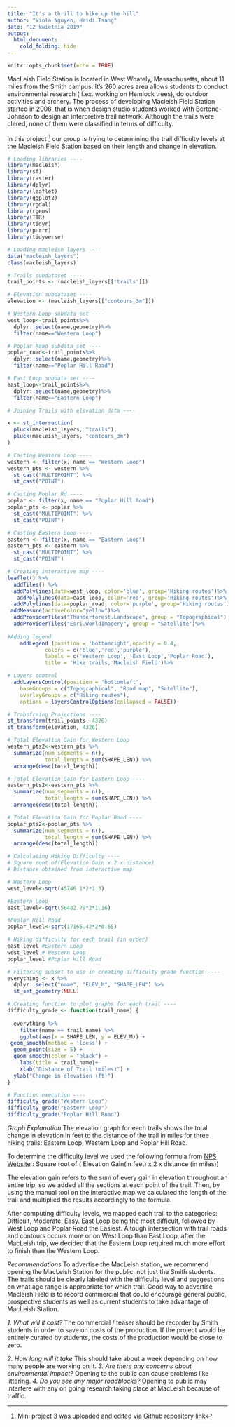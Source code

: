 ```yaml
---
title: "It's a thrill to hike up the hill"
author: "Viola Nguyen, Heidi Tsang"
date: "12 kwietnia 2019"
output: 
  html_document:
    cold_folding: hide
---
```



```r
knitr::opts_chunk$set(echo = TRUE)
```

MacLeish Field Station is located in West Whately, Massachusetts, about 11 miles from the Smith campus. It’s 260 acres area allows students to conduct  environmental research ( f.ex. working on Hemlock trees), do outdoor activities and archery. The process of developing Macleish Field Station started in 2008, that is when design studio students worked with Bertone-Johnson to design an interpretive trail network. Although the trails were clered, none of them were classified in terms of difficulty.

In this project [^1] our group is trying to determining the trail difficulty levels at the Macleish Field Station based on their length and change in elevation.


[^1]: Mini project 3 was uploaded and edited via Github repository [link](https://github.com/tsa-heidi/MP3-SDS192.git)


```r
# Loading libraries ----
library(macleish)
library(sf)
library(raster)
library(dplyr)
library(leaflet)
library(ggplot2)
library(rgdal)
library(rgeos)
library(TTR)
library(tidyr)
library(purrr)
library(tidyverse)
```


```r
# Loading macleish layers ----
data("macleish_layers")
class(macleish_layers)
```


```r
# Trails subdataset ----
trail_points <- (macleish_layers[['trails']])
```


```r
# Elevation subdataset ----
elevation <- (macleish_layers[["contours_3m"]])
```

```r
# Western Loop subdata set ----
west_loop<-trail_points%>%
  dplyr::select(name,geometry)%>%
  filter(name=="Western Loop")
```


```r
# Poplar Road subdata set ----
poplar_road<-trail_points%>%
  dplyr::select(name,geometry)%>%
  filter(name=="Poplar Hill Road")
```

```r
# East Loop subdata set ----
east_loop<-trail_points%>%
  dplyr::select(name,geometry)%>%
  filter(name=="Eastern Loop")
```

```r
# Joining Trails with elevation data ----

x <- st_intersection(
  pluck(macleish_layers, "trails"), 
  pluck(macleish_layers, "contours_3m")
)
```

```r
# Casting Western Loop ----
western <- filter(x, name == "Western Loop")
western_pts <- western %>% 
  st_cast("MULTIPOINT") %>% 
  st_cast("POINT")

```

```r
# Casting Poplar Rd ----
poplar <- filter(x, name == "Poplar Hill Road")
poplar_pts <- poplar %>% 
  st_cast("MULTIPOINT") %>% 
  st_cast("POINT")

```

```r
# Casting Eastern Loop ----
eastern <- filter(x, name == "Eastern Loop")
eastern_pts <- eastern %>% 
  st_cast("MULTIPOINT") %>% 
  st_cast("POINT")

```


```r
# Creating interactive map ----
leaflet() %>% 
  addTiles() %>%
  addPolylines(data=west_loop, color='blue', group='Hiking routes')%>%
   addPolylines(data=east_loop, color='red', group='Hiking routes')%>%
  addPolylines(data=poplar_road, color='purple', group='Hiking routes')%>%
 addMeasure(activeColor="yellow")%>%
  addProviderTiles("Thunderforest.Landscape", group = "Topographical") %>%
  addProviderTiles("Esri.WorldImagery", group = "Satellite")%>%
  
#Adding legend  
    addLegend (position = 'bottomright',opacity = 0.4, 
            colors = c('blue','red','purple'),
            labels = c('Western Loop', 'East Loop','Poplar Road'),
            title = 'Hike trails, Macleish Field')%>%

# Layers control
  addLayersControl(position = 'bottomleft',
    baseGroups = c("Topographical", "Road map", "Satellite"),
    overlayGroups = c("Hiking routes"),
    options = layersControlOptions(collapsed = FALSE))
```

```r
# Trabsfrming Projections ----
st_transform(trail_points, 4326)
st_transform(elevation, 4326)
```


```r
# Total Elevation Gain for Western Loop
western_pts2<-western_pts %>%
  summarize(num_segments = n(), 
            total_length = sum(SHAPE_LEN)) %>%
  arrange(desc(total_length))

```


```r
# Total Elevation Gain for Eastern Loop ----
eastern_pts2<-eastern_pts %>%
  summarize(num_segments = n(), 
            total_length = sum(SHAPE_LEN)) %>%
  arrange(desc(total_length))
```


```r
# Total Elevation Gain for Poplar Road ----
poplar_pts2<-poplar_pts %>%
  summarize(num_segments = n(), 
            total_length = sum(SHAPE_LEN)) %>%
  arrange(desc(total_length))
```


```r
# Calculating Hiking Difficulty ----
# Square root of(Elevation Gain x 2 x distance)
# Distance obtained from interactive map

# Western Loop
west_level<-sqrt(45746.1*2*1.3)

#Eastern Loop
east_level<-sqrt(56482.79*2*1.16)

#Poplar Hill Road
poplar_level<-sqrt(17165.42*2*0.65)

# Hiking difficulty for each trail (in order)
east_level #Eastern Loop
west_level # Western Loop
poplar_level #Poplar Hill Road

```



```r
# Filtering subset to use in creating difficulty grade function ----
everything <- x %>%
  dplyr::select("name", "ELEV_M", "SHAPE_LEN") %>%
  st_set_geometry(NULL)
```


```r
# Creating function to plot graphs for each trail ----
difficulty_grade <- function(trail_name) {
  
  everything %>%
    filter(name == trail_name) %>%
    ggplot(aes(x = SHAPE_LEN, y = ELEV_M)) + 
 geom_smooth(method = 'loess') +
  geom_point(size = 5) +
  geom_smooth(color = "black") +
    labs(title = trail_name)+
    xlab("Distance of Trail (miles)") +
  ylab("Change in elevation (ft)")
}
```

```r
# Function execution ----
difficulty_grade("Western Loop")
difficulty_grade("Eastern Loop")
difficulty_grade("Poplar Hill Road")
```

*Graph Explanation*
The elevation graph for each trails shows the total change in elevation in feet to the distance of the trail in miles for three hiking trails: Eastern Loop, Western Loop and Poplar Hill Road.

To determine the difficulty level we used the following formula from [NPS Website](https://www.nps.gov/shen/planyourvisit/how-to-determine-hiking-difficulty.htm) :
Square root of ( Elevation Gain(in feet) x 2 x distance (in miles))

The elevation gain refers to the sum of every gain in elevation throughout an entire trip, so we added all the sections at each point of the trail. Then, by using the manual tool on the interactive map we calculated the length of the trail and multiplied the results accordingly to the formula. 

After computing difficulty levels, we mapped each trail to the categories: Difficult, Moderate, Easy. East Loop being the most difficult, followed by West Loop and Poplar Road the Easiest. Altough intersection with trail roads and contours occurs more or on West Loop than East Loop, after the MacLeish trip, we decided that the Eastern Loop required much more effort to finish than the Western Loop.


*Recommendations*
To advertise the MacLeish station, we recommend opening the MacLeish Station for the public, not just the Smith students. The trails should be clearly labeled with the difficulty level and suggestions on what age range is appropriate for which trail. Good way to advertise Macleish Field is to record commercial that could encourage general public, prospective students as well as current students to take advantage of MacLeish Station. 

*1.	What will it cost?*
The commercial / teaser should be recorder by Smith students in order to save on costs of the production. If the project would be entirely curated by students, the costs of the production would be close to zero. 

*2. How long will it take*
This should take about a week depending on how many people are working on it.
*3. Are there any concerns about environmental impact?*
Opening to  the public can cause problems like littering. 
*4. Do you see any major roadblocks?*
Opening to public may interfere with any on going research taking place at MacLeish because of traffic.